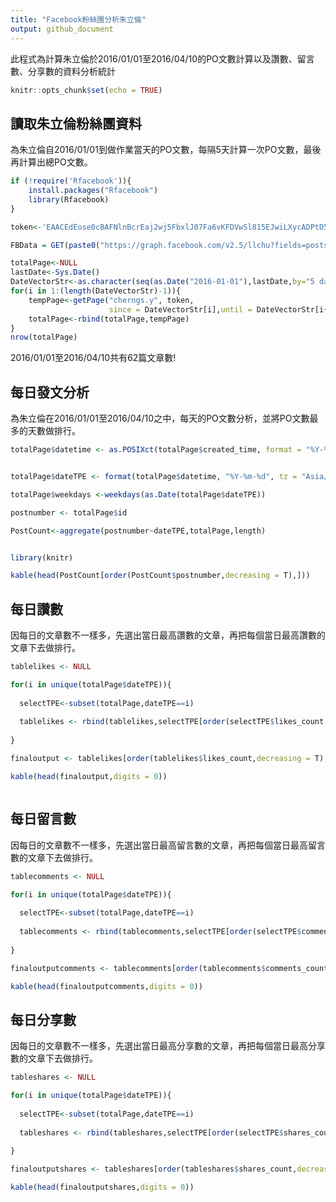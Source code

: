 ```yaml
---
title: "Facebook粉絲團分析朱立倫"
output: github_document
---
```


此程式為計算朱立倫於2016/01/01至2016/04/10的PO文數計算以及讚數、留言數、分享數的資料分析統計

```r
knitr::opts_chunk$set(echo = TRUE)
```



## 讀取朱立倫粉絲團資料

為朱立倫自2016/01/01到做作業當天的PO文數，每隔5天計算一次PO文數，最後再計算出總PO文數。

```r
if (!require('Rfacebook')){
    install.packages("Rfacebook")
    library(Rfacebook)
}
```

```r
token<-'EAACEdEose0cBAFNlnBcrEaj2wj5FbxlJ07Fa6vKFDVwSl815EJwiLXycADPtD5nO1hU9nhbN0myyW1AZBJ4RyZCVbOMdXWIZCoIhklYAJjZAZC82mUSSrqbRW10S5Uaz2qqspliIjaZC8o2wBZB3x2iHsYmIACjp9PBxHYcIy5bDwZDZD'

FBData = GET(paste0("https://graph.facebook.com/v2.5/llchu?fields=posts{meesages,likes.summary(true)}&acess_token=",token))

totalPage<-NULL
lastDate<-Sys.Date()
DateVectorStr<-as.character(seq(as.Date("2016-01-01"),lastDate,by="5 days"))
for(i in 1:(length(DateVectorStr)-1)){
    tempPage<-getPage("cherngs.y", token,
                      since = DateVectorStr[i],until = DateVectorStr[i+1])
    totalPage<-rbind(totalPage,tempPage)
}
nrow(totalPage)
```

2016/01/01至2016/04/10共有62篇文章數!

## 每日發文分析

為朱立倫在2016/01/01至2016/04/10之中，每天的PO文數分析，並將PO文數最多的天數做排行。

```r
totalPage$datetime <- as.POSIXct(totalPage$created_time, format = "%Y-%m-%dT%H:%M:%S+0000", tz = "GMT")


totalPage$dateTPE <- format(totalPage$datetime, "%Y-%m-%d", tz = "Asia/Taipei") 

totalPage$weekdays <-weekdays(as.Date(totalPage$dateTPE))

postnumber <- totalPage$id

PostCount<-aggregate(postnumber~dateTPE,totalPage,length)


library(knitr)

kable(head(PostCount[order(PostCount$postnumber,decreasing = T),]))
```


## 每日讚數

因每日的文章數不一樣多，先選出當日最高讚數的文章，再把每個當日最高讚數的文章下去做排行。

```r


tablelikes <- NULL

for(i in unique(totalPage$dateTPE)){
  
  selectTPE<-subset(totalPage,dateTPE==i)
  
  tablelikes <- rbind(tablelikes,selectTPE[order(selectTPE$likes_count , decreasing=T)[1],c("dateTPE","type","likes_count")])
  
}

finaloutput <- tablelikes[order(tablelikes$likes_count,decreasing = T),c("dateTPE","type","likes_count")]

kable(head(finaloutput,digits = 0))



```


##  每日留言數

因每日的文章數不一樣多，先選出當日最高留言數的文章，再把每個當日最高留言數的文章下去做排行。

```r

tablecomments <- NULL

for(i in unique(totalPage$dateTPE)){
  
  selectTPE<-subset(totalPage,dateTPE==i)
  
  tablecomments <- rbind(tablecomments,selectTPE[order(selectTPE$comments_count,decreasing=T),c("dateTPE","type","comments_count")])
  
}

finaloutputcomments <- tablecomments[order(tablecomments$comments_count,decreasing = T),c("dateTPE","type","comments_count")]

kable(head(finaloutputcomments,digits = 0))


```

## 每日分享數

因每日的文章數不一樣多，先選出當日最高分享數的文章，再把每個當日最高分享數的文章下去做排行。

```r

tableshares <- NULL

for(i in unique(totalPage$dateTPE)){
  
  selectTPE<-subset(totalPage,dateTPE==i)
  
  tableshares <- rbind(tableshares,selectTPE[order(selectTPE$shares_count,decreasing=T),c("dateTPE","type","shares_count")])
  
}

finaloutputshares <- tableshares[order(tableshares$shares_count,decreasing = T),c("dateTPE","type","shares_count")]

kable(head(finaloutputshares,digits = 0))


```


